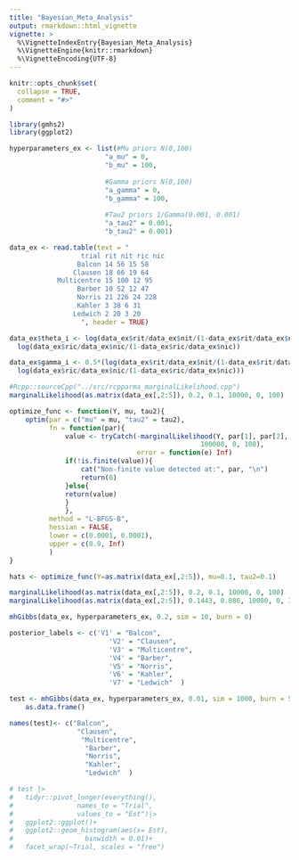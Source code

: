 ```yaml
---
title: "Bayesian_Meta_Analysis"
output: rmarkdown::html_vignette
vignette: >
  %\VignetteIndexEntry{Bayesian_Meta_Analysis}
  %\VignetteEngine{knitr::rmarkdown}
  %\VignetteEncoding{UTF-8}
---
```


```r
knitr::opts_chunk$set(
  collapse = TRUE,
  comment = "#>"
)
```

```r
library(gmhs2)
library(ggplot2)
```

```r
hyperparameters_ex <- list(#Mu priors N(0,100)
                        "a_mu" = 0,
                        "b_mu" = 100,
                        
                        #Gamma priors N(0,100)
                        "a_gamma" = 0,
                        "b_gamma" = 100,
                        
                        #Tau2 priors 1/Gamma(0.001, 0.001)
                        "a_tau2" = 0.001,
                        "b_tau2" = 0.001)
```

```r
data_ex <- read.table(text = "
                  trial rit nit ric nic
                 Balcon 14 56 15 58
                Clausen 18 66 19 64
            Multicentre 15 100 12 95
                 Barber 10 52 12 47
                 Norris 21 226 24 228
                 Kahler 3 38 6 31
                Ledwich 2 20 3 20
                  ", header = TRUE)

data_ex$theta_i <- log(data_ex$rit/data_ex$nit/(1-data_ex$rit/data_ex$nit))-
  log(data_ex$ric/data_ex$nic/(1-data_ex$ric/data_ex$nic))

data_ex$gamma_i <- 0.5*(log(data_ex$rit/data_ex$nit/(1-data_ex$rit/data_ex$nit))+
  log(data_ex$ric/data_ex$nic/(1-data_ex$ric/data_ex$nic)))
```

```r
#Rcpp::sourceCpp("../src/rcpparma_marginalLikelihood.cpp")
marginalLikelihood(as.matrix(data_ex[,2:5]), 0.2, 0.1, 10000, 0, 100) 
```
```r
optimize_func <- function(Y, mu, tau2){
    optim(par = c("mu" = mu, "tau2" = tau2),
          fn = function(par){
              value <- tryCatch(-marginalLikelihood(Y, par[1], par[2],
                                                100000, 0, 100),
                                error = function(e) Inf)
              if(!is.finite(value)){
                  cat("Non-finite value detected at:", par, "\n")
                  return(0)
              }else{
              return(value)
              }
              },
          method = "L-BFGS-B",
          hessian = FALSE,
          lower = c(0.0001, 0.0001),
          upper = c(0.9, Inf)
          )
}

hats <- optimize_func(Y=as.matrix(data_ex[,2:5]), mu=0.1, tau2=0.1)
```


```r
marginalLikelihood(as.matrix(data_ex[,2:5]), 0.2, 0.1, 10000, 0, 100)
marginalLikelihood(as.matrix(data_ex[,2:5]), 0.1443, 0.086, 10000, 0, 100)
```
```r
mhGibbs(data_ex, hyperparameters_ex, 0.2, sim = 10, burn = 0)
```
```r
posterior_labels <- c('V1' = "Balcon",
                         'V2' = "Clausen",
                         'V3' = "Multicentre",
                         'V4' = "Barber",
                         'V5' = "Norris",
                         'V6' = "Kahler",
                         'V7' = "Ledwich"  )

test <- mhGibbs(data_ex, hyperparameters_ex, 0.01, sim = 1000, burn = 50)$thetas |>
    as.data.frame()

names(test)<- c("Balcon",
                 "Clausen",
                  "Multicentre",
                   "Barber",
                   "Norris",
                   "Kahler",
                   "Ledwich"  )

# test |>
#   tidyr::pivot_longer(everything(),
#                names_to = "Trial",
#                values_to = "Est")|>
#   ggplot2::ggplot()+
#   ggplot2::geom_histogram(aes(x= Est),
#                  binwidth = 0.01)+
#   facet_wrap(~Trial, scales = "free")
```

